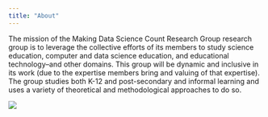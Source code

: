 ```yaml
---
title: "About"
---
```


The mission of the Making Data Science Count Research Group research group is to leverage the collective efforts of its members to study science education, computer and data science education, and educational technology–and other domains. This group will be dynamic and inclusive in its work (due to the expertise members bring and valuing of that expertise). The group studies both K-12 and post-secondary and informal learning and uses a variety of theoretical and methodological approaches to do so.

![](img/mdsc-group-pic.jpeg){fig-alt="Group photo"}